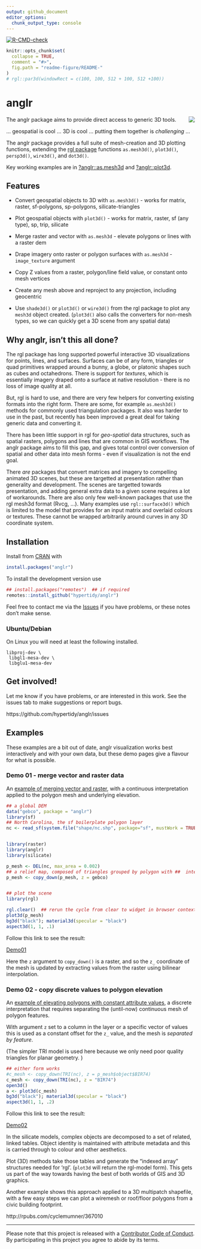 ```yaml
---
output: github_document
editor_options: 
  chunk_output_type: console
---
```



<!-- badges: start -->
[![R-CMD-check](https://github.com/hypertidy/anglr/actions/workflows/R-CMD-check.yaml/badge.svg)](https://github.com/hypertidy/anglr/actions/workflows/R-CMD-check.yaml)
<!-- badges: end -->


<!-- README.md is generated from README.Rmd. Please edit that file -->

```r
knitr::opts_chunk$set(
  collapse = TRUE,
  comment = "#>",
  fig.path = "readme-figure/README-"
)
# rgl::par3d(windowRect = c(100, 100, 512 + 100, 512 +100))
```

# anglr  

<a href="https://gist.github.com/mdsumner/81be7955ab19c052cea753230d91a20c"><img align="right"  src="https://gist.githubusercontent.com/mdsumner/81be7955ab19c052cea753230d91a20c/raw/f6a2fdb773bcf73db97879d25de8c09a210b7a8e/anglr2.gif"/></a>



The anglr package aims to provide direct access to generic 3D tools. 

... geospatial is cool ... 3D is cool ... putting them together is  *challenging*  ...

The anglr package provides a full suite of mesh-creation and 3D plotting functions, extending
the [rgl package](https://CRAN.r-project.org/package=rgl) functions `as.mesh3d()`, `plot3d()`, `persp3d()`, `wire3d()`, and `dot3d()`. 

Key working examples are in  [?anglr::as.mesh3d](https://hypertidy.github.io/anglr/reference/as.mesh3d.html) and [?anglr::plot3d](https://hypertidy.github.io/anglr/reference/plot3d.html). 

## Features 


* Convert geospatial objects to 3D with `as.mesh3d()` - works for matrix, raster, sf-polygons, sp-polygons, silicate-triangles

* Plot geospatial objects with `plot3d()` - works for matrix, raster, sf (any type), sp, trip, silicate

* Merge raster and vector with `as.mesh3d` - elevate polygons or lines with a raster dem

* Drape imagery onto raster or polygon surfaces with `as.mesh3d` - `image_texture` argument

* Copy Z values from a raster, polygon/line field value, or constant onto mesh vertices

* Create any mesh above and reproject to any projection, including geocentric

* Use `shade3d()` or `plot3d()` or `wire3d()` from the rgl package to plot any `mesh3d` object created. (`plot3d()` also calls the converters for non-mesh types, so we can quickly get a 3D scene from any spatial data)


## Why anglr, isn't this all done?

The rgl package has long supported powerful interactive 3D visualizations for points, lines, and surfaces. Surfaces can be of any form, triangles or quad primitives wrapped around a bunny, a globe, or platonic shapes such as cubes and octahedrons. There is support for *textures*, which is essentially imagery draped onto a surface at native resolution - there is no loss of image quality at all. 

But, rgl is hard to use, and there are very few helpers for converting existing formats into the right form. There are some, for example `as.mesh3d()` methods for commonly used triangulation packages. It also was harder to use in the past, but recently has been improved a great deal for taking generic data and converting it. 

There has been little support in rgl for *geo-spatial* data structures, such as spatial rasters, polygons and lines that are common in GIS workflows. The anglr package aims to fill this gap, and gives total
control over conversion of spatial and other data into mesh forms - even if visualization is not the end goal.

There *are* packages that convert matrices and imagery to compelling animated 3D scenes, but these are targetted at presentation rather than generality and development. The scenes are targetted towards presentation, and adding general extra data to a given scene requires a lot of workarounds. There are also only few well-known packages that use the rgl mesh3d format (Rvcg, ...). Many examples use `rgl::surface3d()` which is limited to the model that provides for an input matrix and overlaid colours or textures. These cannot be wrapped arbitrarily around curves in any 3D coordinate system. 

## Installation

Install from [CRAN](https://CRAN.r-project.org/package=anglr) with 

```r
install.packages("anglr")
```

To install the development version use

```r
## install.packages("remotes")  ## if required
remotes::install_github("hypertidy/anglr")
```

Feel free to contact me via the [Issues](https://github.com/hypertidy/anglr/issues/) if you have problems, or these notes don't make sense. 


### Ubuntu/Debian

On Linux you will need at least the following installed. 

```
libproj-dev \
 libgl1-mesa-dev \
 libglu1-mesa-dev
```


## Get involved!

Let me know if you have problems, or are interested in this work. See the issues tab to make suggestions or report bugs. 

https://github.com/hypertidy/anglr/issues


## Examples

These examples are a bit out of date, anglr visualization works best interactively and with your own data, but these demo pages give a flavour for what is possible. 

### Demo 01 - merge vector and raster data

An [example of merging vector and raster](https://hypertidy.github.io/anglr-demos/demo01.html), with a continuous interpretation applied to the polygon mesh and underlying elevation. 

```r
## a global DEM
data("gebco", package = "anglr")
library(sf)
## North Carolina, the sf boilerplate polygon layer
nc <- read_sf(system.file("shape/nc.shp", package="sf", mustWork = TRUE))


library(raster)
library(anglr) 
library(silicate)

p_mesh <- DEL(nc, max_area = 0.002)
## a relief map, composed of triangles grouped by polygon with ##  interpolated raster elevation 
p_mesh <- copy_down(p_mesh, z = gebco)


## plot the scene
library(rgl)

rgl.clear()  ## rerun the cycle from clear to widget in browser contexts 
plot3d(p_mesh) 
bg3d("black"); material3d(specular = "black")
aspect3d(1, 1, .1)

```


Follow this link to see the result: 

[Demo01](https://hypertidy.github.io/anglr-demos/demo01.html)


Here the `z` argument to `copy_down()` is a raster, and so the `z_` coordinate of the mesh is updated by extracting values from the raster using bilinear interpolation. 



### Demo 02 - copy discrete values to polygon elevation

An [example of elevating polygons with constant attribute values](https://hypertidy.github.io/anglr-demos/demo02.html), a discrete interpretation that requires separating the (until-now) continuous mesh of polygon features. 

With argument `z` set to a column in the layer or a specific vector of values this is used as a constant offset for the `z_` value, and the mesh is *separated by feature*. 


(The simpler TRI model is used here because we only need poor quality triangles for planar geometry. )

```r

## either form works
#c_mesh <- copy_down(TRI(nc), z = p_mesh$object$BIR74)
c_mesh <- copy_down(TRI(nc), z = "BIR74")
open3d()
a <- plot3d(c_mesh) 
bg3d("black"); material3d(specular = "black")
aspect3d(1, 1, .2)

```

Follow this link to see the result: 

[Demo02](https://hypertidy.github.io/anglr-demos/demo02.html)

In the silicate models, complex objects are decomposed to a set of related, linked tables. Object identity is maintained with attribute metadata and this is carried through to colour and other aesthetics.  

Plot (3D) methods take those tables and generate the "indexed array" structures needed for 'rgl'. (`plot3d` will return the rgl-model form). This gets us part of the way towards having the best of both worlds of GIS and 3D graphics.


Another example shows this approach applied to a 3D multipatch shapefile, with a few easy steps we can plot a wiremesh or roof/floor polygons from a civic building footprint. 

http://rpubs.com/cyclemumner/367010


---

Please note that this project is released with a [Contributor Code of Conduct](https://github.com/hypertidy/anglr/blob/master/CONDUCT.md). By participating in this project you agree to abide by its terms.


